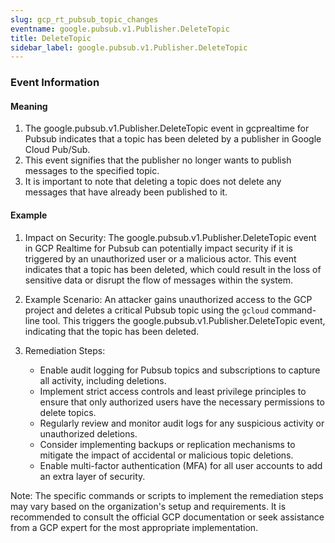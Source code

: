 ```yaml
--- 
slug: gcp_rt_pubsub_topic_changes
eventname: google.pubsub.v1.Publisher.DeleteTopic
title: DeleteTopic
sidebar_label: google.pubsub.v1.Publisher.DeleteTopic
---
```

                       
### Event Information

#### Meaning

1. The google.pubsub.v1.Publisher.DeleteTopic event in gcprealtime for Pubsub indicates that a topic has been deleted by a publisher in Google Cloud Pub/Sub.
2. This event signifies that the publisher no longer wants to publish messages to the specified topic.
3. It is important to note that deleting a topic does not delete any messages that have already been published to it.

#### Example

1. Impact on Security: The google.pubsub.v1.Publisher.DeleteTopic event in GCP Realtime for Pubsub can potentially impact security if it is triggered by an unauthorized user or a malicious actor. This event indicates that a topic has been deleted, which could result in the loss of sensitive data or disrupt the flow of messages within the system.

2. Example Scenario: An attacker gains unauthorized access to the GCP project and deletes a critical Pubsub topic using the `gcloud` command-line tool. This triggers the google.pubsub.v1.Publisher.DeleteTopic event, indicating that the topic has been deleted.

3. Remediation Steps:
   - Enable audit logging for Pubsub topics and subscriptions to capture all activity, including deletions.
   - Implement strict access controls and least privilege principles to ensure that only authorized users have the necessary permissions to delete topics.
   - Regularly review and monitor audit logs for any suspicious activity or unauthorized deletions.
   - Consider implementing backups or replication mechanisms to mitigate the impact of accidental or malicious topic deletions.
   - Enable multi-factor authentication (MFA) for all user accounts to add an extra layer of security.

Note: The specific commands or scripts to implement the remediation steps may vary based on the organization's setup and requirements. It is recommended to consult the official GCP documentation or seek assistance from a GCP expert for the most appropriate implementation.


 